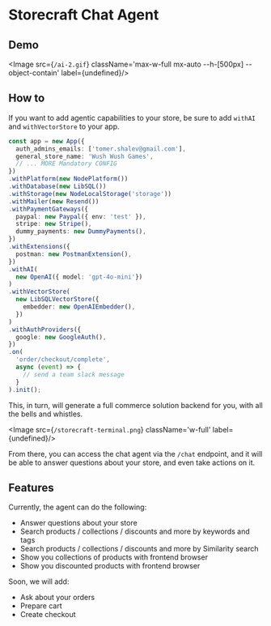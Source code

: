 # Storecraft Chat Agent

## Demo
<Image src={`/ai-2.gif`} className='max-w-full  mx-auto --h-[500px] --object-contain' 
       label={undefined}/>

## How to
If you want to add agentic capabilities to your store, be sure
to add `withAI` and `withVectorStore` to your app.

```ts
const app = new App({
  auth_admins_emails: ['tomer.shalev@gmail.com'],
  general_store_name: 'Wush Wush Games',
  // ... MORE Mandatory CONFIG
})
.withPlatform(new NodePlatform())
.withDatabase(new LibSQL())
.withStorage(new NodeLocalStorage('storage'))
.withMailer(new Resend())
.withPaymentGateways({
  paypal: new Paypal({ env: 'test' }),
  stripe: new Stripe(),
  dummy_payments: new DummyPayments(),
})
.withExtensions({
  postman: new PostmanExtension(),
})
.withAI(
  new OpenAI({ model: 'gpt-4o-mini'})
)
.withVectorStore(
  new LibSQLVectorStore({
    embedder: new OpenAIEmbedder(),
  })
)
.withAuthProviders({
  google: new GoogleAuth(),
})
.on(
  'order/checkout/complete',
  async (event) => {
    // send a team slack message
  }
).init();
```

This, in turn, will generate a full commerce solution backend for you, with all the bells and whistles.

<Image src={`/storecraft-terminal.png`} className='w-full' 
       label={undefined}/>

From there, you can access the chat agent via the `/chat` endpoint, and it will be able to answer questions about your store, and even take actions on it.


## Features

Currently, the agent can do the following:
- Answer questions about your store
- Search products / collections / discounts and more by keywords and tags
- Search products / collections / discounts and more by Similarity search
- Show you collections of products with frontend browser
- Show you discounted products with frontend browser

Soon, we will add:
- Ask about your orders
- Prepare cart
- Create checkout